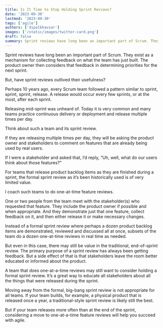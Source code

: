 ```yaml
---
title: Is It Time to Stop Holding Sprint Reviews?
date: '2023-09-30'
lastmod: '2023-09-30'
tags: ['agile']
authors: ['dipalbhavsar']
images: ['/static/images/twitter-card.png']
draft: false
summary: Sprint reviews have long been an important part of Scrum. They exist as a mechanism for collecting feedback on what the team has just built. The product owner then considers that feedback in determining priorities for the next sprint.
---
```


Sprint reviews have long been an important part of Scrum. They exist as a mechanism for collecting feedback on what the team has just built. The product owner then considers that feedback in determining priorities for the next sprint.

But, have sprint reviews outlived their usefulness?

Perhaps 10 years ago, every Scrum team followed a pattern similar to sprint, sprint, sprint, release. A release would occur every few sprints, or at the most, after each sprint.

Releasing mid-sprint was unheard of. Today it is very common and many teams practice continuous delivery or deployment and release multiple times per day.

Think about such a team and its sprint review.

If they are releasing multiple times per day, they will be asking the product owner and stakeholders to comment on features that are already being used by real users.

If I were a stakeholder and asked that, I’d reply, “Uh, well, what do our users think about those features?”

For teams that release product backlog items as they are finished during a sprint, the formal sprint review as it’s been historically used is of very limited value.

I coach such teams to do one-at-time feature reviews.

One or two people from the team meet with the stakeholder(s) who requested that feature. They include the product owner if possible and when appropriate. And they demonstrate just that one feature, collect feedback on it, and then either release it or make necessary changes.

Instead of a formal sprint review where perhaps a dozen product backlog items are demonstrated, reviewed and discussed all at once, subsets of the team do a dozen one-at-time reviews in real time as needed.

But even in this case, there may still be value in the traditional, end-of-sprint review. The primary purpose of a sprint review has always been getting feedback. But a side effect of that is that stakeholders leave the room better educated or informed about the product.

A team that does one-at-a-time reviews may still want to consider holding a formal sprint review. It’s a great way to educate all stakeholders about all the things that were released during the sprint.

Moving away from the formal, big-bang sprint review is not appropriate for all teams. If your team builds, for example, a physical product that is released once a year, a traditional-style sprint review is likely still the best.

But if your team releases more often than at the end of the sprint, considering a move to one-at-a-time feature reviews will help you succeed with agile.
